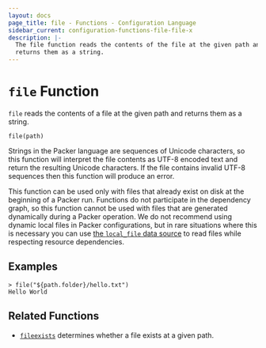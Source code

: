 ```yaml
---
layout: docs
page_title: file - Functions - Configuration Language
sidebar_current: configuration-functions-file-file-x
description: |-
  The file function reads the contents of the file at the given path and
  returns them as a string.
---
```


# `file` Function

`file` reads the contents of a file at the given path and returns them as
a string.

```hcl
file(path)
```

Strings in the Packer language are sequences of Unicode characters, so
this function will interpret the file contents as UTF-8 encoded text and
return the resulting Unicode characters. If the file contains invalid UTF-8
sequences then this function will produce an error.

This function can be used only with files that already exist on disk
at the beginning of a Packer run. Functions do not participate in the
dependency graph, so this function cannot be used with files that are generated
dynamically during a Packer operation. We do not recommend using dynamic
local files in Packer configurations, but in rare situations where this is
necessary you can use
[the `local_file` data source](/docs/providers/local/d/file.html)
to read files while respecting resource dependencies.

## Examples

```
> file("${path.folder}/hello.txt")
Hello World
```

## Related Functions

- [`fileexists`](./fileexists.html) determines whether a file exists
  at a given path.
